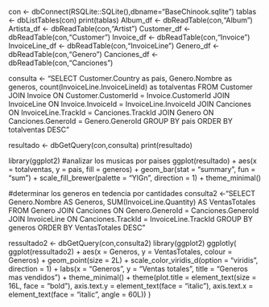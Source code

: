con <- dbConnect(RSQLite::SQLite(),dbname="BaseChinook.sqlite")
tablas <- dbListTables(con)
print(tablas)
Album_df <- dbReadTable(con,"Album")
Artista_df <- dbReadTable(con,"Artist")
Customer_df <- dbReadTable(con,"Customer")
Invoice_df <- dbReadTable(con,"Invoice")
InvoiceLine_df <- dbReadTable(con,"InvoiceLine")
Genero_df <- dbReadTable(con,"Genero")
Canciones_df <- dbReadTable(con,"Canciones")

consulta <- "SELECT Customer.Country as pais,
       Genero.Nombre as generos,
		count(InvoiceLine.InvoiceLineId) as totalventas
	FROM Customer
JOIN Invoice ON Customer.CustomerId = Invoice.CustomerId
JOIN InvoiceLine ON Invoice.InvoiceId = InvoiceLine.InvoiceId
JOIN Canciones ON InvoiceLine.TrackId = Canciones.TrackId
JOIN Genero ON Canciones.GeneroId = Genero.GeneroId
GROUP BY pais
ORDER BY totalventas DESC"

resultado <- dbGetQuery(con,consulta)
print(resultado)


library(ggplot2)
#analizar los musicas por paises 
ggplot(resultado) +
 aes(x = totalventas, y = pais, fill = generos) +
 geom_bar(stat = "summary", fun = "sum") +
 scale_fill_brewer(palette = "YlGn", direction = 1) +
 theme_minimal()

#determinar los generos en tedencia por cantidades 
consulta2 <-"SELECT Genero.Nombre AS Generos,
       SUM(InvoiceLine.Quantity) AS VentasTotales
FROM Genero
JOIN Canciones ON Genero.GeneroId = Canciones.GeneroId
JOIN InvoiceLine ON Canciones.TrackId = InvoiceLine.TrackId
GROUP BY generos
ORDER BY VentasTotales DESC" 

ressultado2 <- dbGetQuery(con,consulta2)
library(ggplot2)
ggplotly( ggplot(ressultado2) +
            aes(x = Generos, y = VentasTotales, colour = Generos) +
            geom_point(size = 2L) +
            scale_color_viridis_d(option = "viridis", direction = 1) +
            labs(x = "Generos", y = "Ventas totales", 
                 title = "Generos mas vendidos ") +
            theme_minimal() +
            theme(plot.title = element_text(size = 16L, 
        face = "bold"), axis.text.y = element_text(face = "italic"), 
        axis.text.x = element_text(face = "italic", angle = 60L)) )
                                                    
